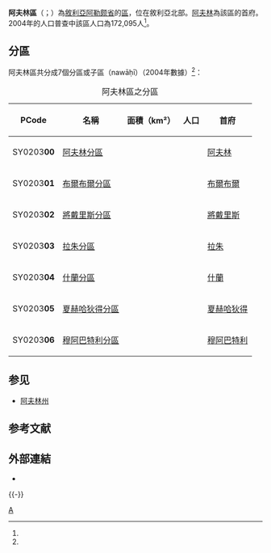 {{About|敘利亞行政區劃上的區|羅賈瓦邦聯的自治州|阿夫林州}}

{{Infobox settlement
|name = 阿夫林区
|native_name = {{rtl-lang|ar|منطقة عفرين}}
|settlement_type = [[阿勒颇省|阿勒颇省]]行政區
|image_skyline = 
|image_map = Afrin District.png
|map_caption = 阿夫林区在阿勒颇省的位置（黃色區塊處）
|type = 敘利亞行政區
|subdivision_type = 國家
|subdivision_name = {{flag|Syria}}
|subdivision_type1 = 省
|subdivision_name1 = [[阿勒颇省|阿勒颇省]]
|subdivision_type2 = 首府
|subdivision_name2 = [[阿夫林_(敘利亞)|阿夫林]]
|area_total_km2 = 1,840.85
|population_footnotes = <ref name=census2004>{{cite web |title=General Census of Population and Housing 2004 |url=http://www.cbssyr.sy/General%20census/census%202004/pop-man.pdf |publisher=Syrian Central Bureau of Statistics |accessdate=15 October 2015 |archive-url=https://web.archive.org/web/20151208115353/http://www.cbssyr.sy/General%20census/census%202004/pop-man.pdf |archive-date=2015-12-08 |dead-url=yes }} Also available in English: {{cite web |title=2004 Census Data |url=https://www.humanitarianresponse.info/en/operations/syria/dataset/syrian-arab-republic-other |publisher=UN OCHA |accessdate=15 October 2015 |archive-date=2016-12-21 |archive-url=https://web.archive.org/web/20161221063709/https://www.humanitarianresponse.info/en/operations/syria/dataset/syrian-arab-republic-other |dead-url=no }}</ref>
|population = 172,095
|population_as_of = 2004
|population_density_km2 = 93.49
|coordinates_display = inline,title
|coordinates_region = SY
|latNS = N
|latd = 36
|latm = 30
|lats = 36
|longEW = E
|longd = 36
|longm = 52
|longs = 04
|elevation_ft = 
|elevation_m = 
|geocode = SY0203
|website =
}}

'''阿夫林區'''（{{lang-ar|منطقة عفرين}}；{{lang-ku|Efrîn}}）為[[敘利亞|敘利亞]][[阿勒颇省|阿勒颇省]]的[[区_(叙利亚)|區]]，位在敘利亞北部。[[阿夫林_(敘利亞)|阿夫林]]為該區的首府。2004年的人口普查中該區人口為172,095人<ref name=census2004 />。

==分區==
阿夫林區共分成7個分區或子區（nawāḥī）（2004年數據）<ref name=census2004 />：

{| class="wikitable sortable"
|- 
|+ 阿夫林區之分區
! PCode || 名稱 || 面積（km²） || 人口 || 首府
|-
| SY0203'''00'''
| [[阿夫林分區|阿夫林分區]]
| align=right | {{formatnum:427.73}}
| align=right | {{formatnum:66188}}
| [[阿夫林_(敘利亞)|阿夫林]]
|-
| SY0203'''01'''
| [[布爾布爾分區|布爾布爾分區]]
| align=right | {{formatnum:203.36}}
| align=right | {{formatnum:12573}}
| [[布爾布爾|布爾布爾]]
|-
| SY0203'''02'''
| [[將戴里斯分區|將戴里斯分區]]
| align=right | {{formatnum:319.43}}
| align=right | {{formatnum:32947}}
| [[將戴里斯|將戴里斯]]
|-
| SY0203'''03'''
| [[拉朱分區|拉朱分區]]
| align=right | {{formatnum:283.12}}
| align=right | {{formatnum:21955}}
| [[拉朱|拉朱]]
|-
| SY0203'''04'''
| [[什蘭分區|什蘭分區]]
| align=right | {{formatnum:305.18}}
| align=right | {{formatnum:13632}}
| [[什蘭|什蘭]]
|-
| SY0203'''05'''
| [[夏赫哈狄得分區|夏赫哈狄得分區]]
| align=right | {{formatnum:93.52}}
| align=right | {{formatnum:13871}}
| [[夏赫哈狄得|夏赫哈狄得]]
|-
| SY0203'''06'''
| [[穆阿巴特利分區|穆阿巴特利分區]]
| align=right | {{formatnum:208.51}}
| align=right | {{formatnum:11741}}
| [[穆阿巴特利|穆阿巴特利]]
|}

== 参见 ==
* [[阿夫林州|阿夫林州]]

== 参考文献 ==
{{Reflist}}

== 外部連結 ==
* {{Commonscat-inline|Afrin|Afrin District}}

{{-}}
{{敘利亞二級行政區|state=collapsed}}

[[Category:阿勒頗省區份|A]]

{{Syria-geo-stub}}